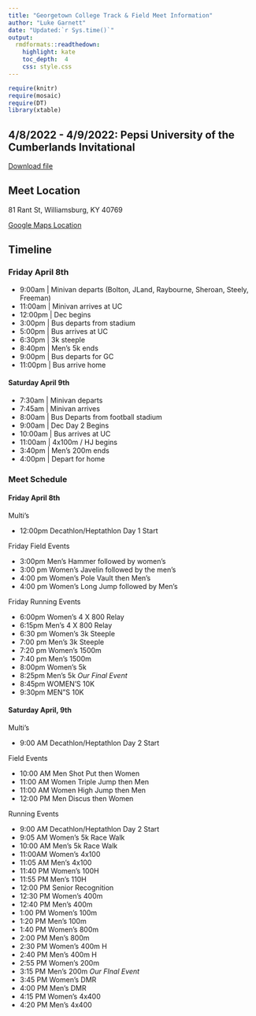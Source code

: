 ```yaml
---
title: "Georgetown College Track & Field Meet Information"
author: "Luke Garnett"
date: "Updated:`r Sys.time()`"
output:
  rmdformats::readthedown:
    highlight: kate
    toc_depth:  4
    css: style.css
---
```


```r
require(knitr)
require(mosaic)
require(DT)
library(xtable)
```



## 4/8/2022 - 4/9/2022: Pepsi University of the Cumberlands Invitational

<a href="Home_Meet_Info2022.pdf" target="_blank" class="btn btn-lg btn-outline">
    <i class="fa fa-file-pdf-o"></i>
    Download file
</a>

## Meet Location

81 Rant St, Williamsburg, KY 40769

[Google Maps Location](https://goo.gl/maps/uJFrGUBvMaZK9smv6)



## Timeline

### Friday April 8th

- 9:00am | Minivan departs (Bolton, JLand, Raybourne, Sheroan, Steely, Freeman)
- 11:00am | Minivan arrives at UC
- 12:00pm | Dec begins
- 3:00pm | Bus departs from stadium
- 5:00pm | Bus arrives at UC
- 6:30pm | 3k steeple
- 8:40pm | Men's 5k ends
- 9:00pm | Bus departs for GC
- 11:00pm | Bus arrive home

#### Saturday April 9th

- 7:30am | Minivan departs
- 7:45am | Minivan arrives
- 8:00am | Bus Departs from football stadium
- 9:00am | Dec Day 2 Begins
- 10:00am | Bus arrives at UC
- 11:00am | 4x100m / HJ begins
- 3:40pm | Men's 200m ends
- 4:00pm | Depart for home

### Meet Schedule

#### Friday April 8th

Multi’s

- 12:00pm Decathlon/Heptathlon Day 1 Start

Friday Field Events

- 3:00pm	Men’s Hammer followed by women’s 
- 3:00 pm Women’s Javelin followed by the men’s
- 4:00 pm Women’s Pole Vault then Men’s
- 4:00 pm	Women’s Long Jump followed by Men’s

Friday Running Events

- 6:00pm	Women’s 4 X 800 Relay
- 6:15pm	Men’s 4 X 800 Relay
- 6:30 pm Women’s 3k Steeple 
- 7:00 pm Men’s 3k Steeple
- 7:20 pm Women’s 1500m
- 7:40 pm Men’s 1500m
- 8:00pm	Women’s 5k 				
- 8:25pm Men’s 5k *Our Final Event*
- 8:45pm WOMEN’S 10K 
- 9:30pm MEN”S 10K

#### Saturday April, 9th
Multi’s

- 9:00 AM Decathlon/Heptathlon Day 2 Start

Field Events

- 10:00 AM Men Shot Put then Women
- 11:00 AM Women Triple Jump then Men
- 11:00 AM Women High Jump then Men
- 12:00 PM Men Discus then Women	

Running Events

- 9:00 AM	 Decathlon/Heptathlon Day 2 Start			
- 9:05 AM	Women’s 5k Race Walk
- 10:00 AM Men’s 5k Race Walk
- 11:00AM Women’s 4x100
- 11:05 AM Men’s 4x100
- 11:40 PM Women’s 100H 				
- 11:55 PM Men’s 110H					
- 12:00 PM Senior Recognition		
- 12:30 PM Women’s 400m 	 
- 12:40 PM Men’s 400m 
- 1:00 PM	 Women’s 100m 
- 1:20 PM	 Men’s 100m 
- 1:40 PM	 Women’s 800m 
- 2:00 PM	 Men’s 800m 
- 2:30 PM	 Women’s 400m H 
- 2:40 PM	  Men’s 400m H 
- 2:55 PM	 Women’s 200m 
- 3:15 PM	 Men’s 200m *Our FInal Event* 
- 3:45 PM	 Women’s DMR 
- 4:00 PM	 Men’s DMR 
- 4:15 PM	 Women’s 4x400 
- 4:20 PM	 Men’s 4x400 
